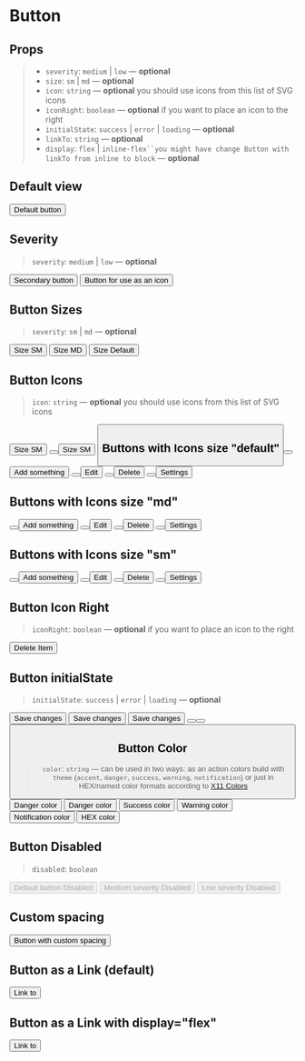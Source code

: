 
<Meta title="Components/Button" component={Button} />

# Button

## Props

> - `severity`: `medium` | `low` — **optional**
> - `size`: `sm` | `md` — **optional**
> - `icon`: `string` — **optional** you should use icons from this <LinkTo kind="components-svgicon--ui">list of SVG icons</LinkTo>
> - `iconRight`: `boolean` — **optional** if you want to place an icon to the right
> - `initialState`: `success` | `error` | `loading` — **optional**
> - `linkTo`: `string` — **optional**
> - `display`: `flex` | `inline-flex``you might have change Button with linkTo from inline to block` — **optional**

## Default view

<Preview>
  <Story name="default">
    <Button initialState="success" href>
      Default button
    </Button>
  </Story>
</Preview>

## Severity

> `severity`: `medium` | `low` — **optional**

<Preview>
  <Story name="button/severity">
    <Flex justifyContent="space-evenly">
      <Button  severity="medium">Secondary button</Button>
      <Button  severity="low">Button for use as an icon</Button>
    </Flex>
  </Story>
</Preview>

## Button Sizes

> `severity`: `sm` | `md` — **optional**

<Preview>
  <Story name="size">
    <Flex justifyContent="space-evenly">
      <Button size="sm">Size SM</Button>
      <Button size="md">Size MD</Button>
      <Button>Size Default</Button>
    </Flex>
  </Story>
</Preview>

## Button Icons

> `icon`: `string` — **optional** you should use icons from this <LinkTo kind="components-svgicon--ui">list of SVG icons</LinkTo>

<Preview>
  <Story name="icons">
    <Flex justifyContent="space-evenly">
      <Button icon="plus">Size SM</Button>
      <Button icon="plus" />
      <Button icon="plus" severity="medium">
        Size SM
      </Button>
      <Button icon="plus" severity="medium" />
    </Flex>
  </Story>
</Preview>

## Buttons with Icons size "default"

<Preview>
  <Story name="icons/default">
    <Flex justifyContent="space-evenly">
      <Button severity="low" icon="plus" />
      <Button severity="low" icon="plus">
        Add something
      </Button>
      <Button severity="low" icon="edit" />
      <Button severity="low" icon="edit">
        Edit
      </Button>
      <Button severity="low" icon="trash" />
      <Button severity="low" icon="trash">
        Delete
      </Button>
      <Button severity="low" icon="settings" />
      <Button severity="low" icon="settings">
        Settings
      </Button>
    </Flex>
  </Story>
</Preview>

## Buttons with Icons size "md"

<Preview>
  <Story name="icons/md">
    <Flex justifyContent="space-evenly">
      <Button severity="low" size="md" icon="plus" />
      <Button severity="low" size="md" icon="plus">
        Add something
      </Button>
      <Button severity="low" size="md" icon="edit" />
      <Button severity="low" size="md" icon="edit" title="Edit">
        Edit
      </Button>
      <Button severity="low" size="md" icon="trash" />
      <Button severity="low" size="md" icon="trash">
        Delete
      </Button>
      <Button severity="low" size="md" icon="settings" />
      <Button severity="low" size="md" icon="settings">
        Settings
      </Button>
    </Flex>
  </Story>
</Preview>

## Buttons with Icons size "sm"

<Preview>
  <Story name="icons/sm">
    <Flex justifyContent="space-evenly">
      <Button severity="low" size="sm" icon="plus" />
      <Button severity="low" size="sm" icon="plus">
        Add something
      </Button>
      <Button severity="low" size="sm" icon="edit" />
      <Button severity="low" size="sm" icon="edit">
        Edit
      </Button>
      <Button severity="low" size="sm" icon="trash" />
      <Button severity="low" size="sm" icon="trash">
        Delete
      </Button>
      <Button severity="low" size="sm" icon="settings" />
      <Button severity="low" size="sm" icon="settings">
        Settings
      </Button>
    </Flex>
  </Story>
</Preview>

## Button Icon Right

> `iconRight`: `boolean` — **optional** if you want to place an icon to the right

<Preview>
  <Story name="iconRight">
    <Flex justifyContent="space-evenly">
      <Button iconRight severity="low" icon="trash">
        Delete Item
      </Button>
    </Flex>
  </Story>
</Preview>

## Button initialState

> `initialState`: `success` | `error` | `loading` — **optional**

<Preview>
  <Story name="initialState">
    <Flex justifyContent="space-evenly">
      <Button initialState="loading">Save changes</Button>
      <Button initialState="success">Save changes</Button>
      <Button initialState="error">Save changes</Button>
      <Button initialState="loading" />
      <Button initialState="success" />
      <Button initialState="error" />
    </Flex>
  </Story>
</Preview>

## Button Color

> `color`: `string` — can be used in two ways: as an action colors build with `theme` (`accent`, `danger`, `success`, `warning`, `notification`) or just in HEX/named color formats according to [X11 Colors](https://en.wikipedia.org/wiki/X11_color_names)

<Preview>
  <Story name="color">
    <Flex justifyContent="space-evenly">
      <Button color="danger" icon="danger">
        Danger color
      </Button>
      <Button color="danger" icon="danger" severity="medium">
        Danger color
      </Button>
      <Button color="success">Success color</Button>
      <Button color="warning">Warning color</Button>
      <Button color="notification">Notification color</Button>
      <Button color="#FF1493">HEX color</Button>
    </Flex>
  </Story>
</Preview>

## Button Disabled

> `disabled`: `boolean`

<Preview>
  <Story name="disabled">
    <Flex justifyContent="space-evenly">
      <Button disabled>Default button Disabled</Button>
      <Button severity="medium" disabled>
        Medium severity Disabled
      </Button>
      <Button severity="low" disabled>
        Low severity Disabled
      </Button>
    </Flex>
  </Story>
</Preview>

## Custom spacing

<Preview>
  <Story name="custom-spacing">
    <GnuiContainer>
      <p>
        <Button ml="3rem" mb="10rem" innerSpacing="0">
          Button with custom spacing
        </Button>
      </p>
    </GnuiContainer>
  </Story>
</Preview>

## Button as a Link (default)

<Preview>
  <Story name="button link">
    <Button linkTo="http://google.com" target="_blank">
      Link to
    </Button>
  </Story>
</Preview>

## Button as a Link with display="flex"

<Preview>
  <Story name="button link flex">
    <Button  display="flex" linkTo="http://google.com" target="_blank">
      Link to
    </Button>
  </Story>
</Preview>
